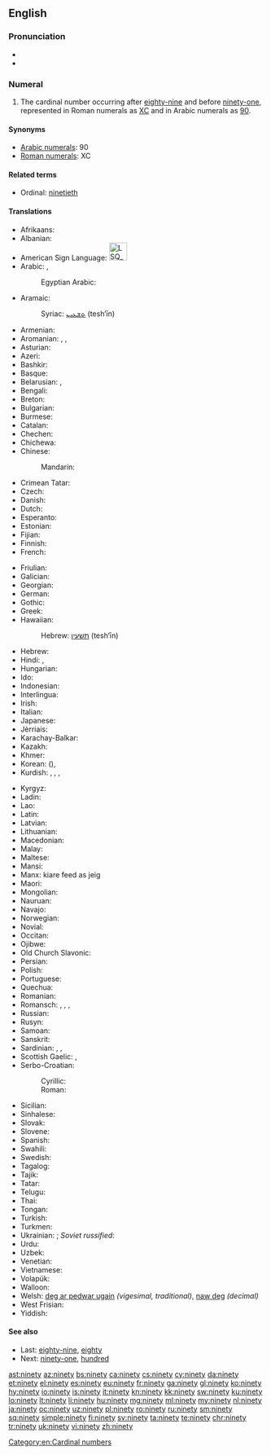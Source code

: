 ==English==

===Pronunciation===
* {{IPA|/ˈnaɪn.ti/|/ˈnaɪn.di/|lang=en}}
* {{audio|en-us-ninety.ogg|Audio (US)|lang=en}}

===Numeral===
{{head|en|numeral}}

# The cardinal number occurring after [[eighty-nine]] and before [[ninety-one]], represented in Roman numerals as [[XC]] and in Arabic numerals as [[90]].

====Synonyms====
* [[w:Arabic numerals|Arabic numerals]]: 90
* [[w:Roman numerals|Roman numerals]]: XC

====Related terms====
* Ordinal: [[ninetieth]]

====Translations====
{{trans-top|90}}
* Afrikaans: {{t|af|negentig}}
* Albanian: {{t|sq|nëntëdhjetë}}
* American Sign Language: [[Image:LSQ 90.jpg|35px]]
* Arabic: {{t|ar|تِسْعِينَ|tr=tisʿīn|sc=Arab}}, {{qualifier|only nominative, formal}} {{t|ar|تِسْعُونَ|tr=tisʿūn|sc=Arab}}
*: Egyptian Arabic: {{t|arz|تسعين||tr=tisʿīn|sc=Arab}}
* Aramaic:
*: Syriac: [[ܬܫܥܝܢ]] (tesh‘īn) {{g|c}}
* Armenian: {{t+|hy|իննսուն|tr=innsun}}
* Aromanian: {{t|rup|noauãdzãts}}, {{t|rup|noauãdzãtsi}}, {{t|rup|noauãdzãtsã}}
* Asturian: {{t+|ast|noventa}}
* Azeri: {{t+|az|doxsan}}
* Bashkir: {{t|ba|туҡһан|sc=Cyrl}}
* Basque: {{t+|eu|laurogeita hamar}}
* Belarusian: {{t|be|дзевяноста|tr=dzevjanósta|sc=Cyrl}}, {{t|be|дзе́вяцьдзесят|sc=Cyrl}}
* Bengali: {{t|bn|নব্বই|tr=nôbbôi|sc=Beng}}
* Breton: {{t|br|dek ha pevar-ugent}}
* Bulgarian: {{t|bg|деветдесет|tr=devetdeset|sc=Cyrl}}
* Burmese: {{t|my|ကိုးဆယ်|tr=ko:zè|sc=Mymr}}
* Catalan: {{t+|ca|noranta}}
* Chechen: {{t|ce|дезткъе итт|tr=deztghe itt}}
* Chichewa: {{t|ny|makumi asanu ndianayi}}
* Chinese:
*: Mandarin: {{t+|cmn|九十|tr=jiǔshí|sc=Hani}}
* Crimean Tatar: {{t|crh|doqsan}}
* Czech: {{t+|cs|devadesát}}
* Danish: {{t+|da|halvfems}}
* Dutch: {{t+|nl|negentig|f}}
* Esperanto: {{t|eo|naŭdek}}
* Estonian: {{t+|et|üheksakümmend}}
* Fijian: {{t|fj|ciwa saga vulu}}
* Finnish: {{t+|fi|yhdeksänkymmentä}}
* French:
*: {{qualifier|France|Quebec}} {{t+|fr|quatre-vingt-dix}}
*: {{qualifier|Belgium|Luxembourg|Switzerland}} {{t+|fr|nonante}}
* Friulian: {{t|fur|nonante}}
* Galician: {{t+|gl|noventa}}
* Georgian: {{t|ka|ოთხმოცდაათი|tr=ot’xmotsdaat’i|sc=Geor}}
* German: {{t+|de|neunzig|f}}
* Gothic: {{t|got|𐌽𐌹𐌿𐌽𐍄𐌰𐌹𐌷𐌿𐌽|tr=niuntaihun|sc=Goth}}
* Greek: {{t+|el|ενενήντα|tr=enenínda|sc=Grek}}
* Hawaiian: {{t|haw|kanaiwa}}
*: Hebrew: [[תשעין]] (tesh‘īn) {{g|c}}
* Hebrew: {{t|he|תִּשְׁעִים|m|f|tr=tish'ím}}
* Hindi: {{t+|hi|नब्बे|tr=nabbe}}, {{t|hi|नव्वे|tr=navve}}
* Hungarian: {{t+|hu|kilencven}}
* Ido: {{t+|io|nonadek}}
* Indonesian: {{t|id|sembilan puluh}}
* Interlingua: {{t|ia|novanta}}
* Irish: {{t+|ga|nócha}}
* Italian: {{t+|it|novanta}}
* Japanese: {{t+|ja|九十|tr=きゅうじゅう, kyūjū, くじゅう, kujū|sc=Jpan}}
* Jèrriais: {{t|roa-jer|nénante}}
* Karachay-Balkar: {{t|krc|токъсан|tr=toqsan|sc=Cyrl}}
* Kazakh: {{t+|kk|тоқсан|tr=toqsan|sc=Cyrl}}
* Khmer: {{t+|km|កៅសិប|tr=kaw səp|sc=Khmr}}
* Korean: {{t+|ko|구십|sc=Kore}} ({{t+|ko|九十|sc=Kore}}), {{t+|ko|아흔|sc=Kore}}
* Kurdish: {{t+|ku|not}}, {{t+|ku|nod}}, {{t+|ku|nehwed}}, {{t|ku|نه‌وه‌ت}}
{{trans-mid}}
* Kyrgyz: {{t|ky|токсон|tr=tokson|sc=Cyrl}}
* Ladin: {{t|lld|nonanta}}
* Lao: {{t|lo|ເກົ້າສິບ|tr=kâu síp|sc=Laoo}}
* Latin: {{t|la|nonaginta}}
* Latvian: {{t+|lv|deviņdesmit}}
* Lithuanian: {{t+|lt|devyniasdešimt}}
* Macedonian: {{t|mk|деведесет|tr=devédeset}}
* Malay: {{t|ms|sembilan puluh}}
* Maltese: {{t|mt|disgħin}}
* Mansi: {{t|mns|онтэлсат|tr=ontəlsat}}
* Manx: kiare feed as jeig
* Maori: {{t+|mi|iwa tekau}}
* Mongolian: {{t|mn|ер|tr=yer|sc=Cyrl}}
* Nauruan: {{t|na|aduma}}
* Navajo: {{t|nv|náhástʼédiin}}
* Norwegian: {{t+|no|nitti}}
* Novial: {{t|nov|ninanti}}
* Occitan: {{t+|oc|nonanta}}
* Ojibwe: {{t|oj|zhaangasimidana}}
* Old Church Slavonic: {{t|cu|дєвѧть дєсѧтъ|sc=Cyrs}}
* Persian: {{t+|fa|نَوَد|tr=navad}}
* Polish: {{t+|pl|dziewięćdziesiąt}}
* Portuguese: {{t+|pt|noventa}}
* Quechua: {{t|qu|isqun chunka}}
* Romanian: {{t+|ro|nouăzeci}}
* Romansch: {{t|rm|novanta}}, {{t|rm|navonta}}, {{t|rm|novànta}}, {{t|rm|nonaunta}}
* Russian: {{t+|ru|девяносто|tr=devjanósto}}
* Rusyn: {{t|rue|девятьдеся́ть|sc=Cyrl}}
* Samoan: {{t|sm|ivagafulu}}
* Sanskrit: {{t|sa|नवति|tr=navatí}}
* Sardinian: {{t|sc|nobanta}}, {{t|sc|nonanta}}, {{t|sc|noranta}}
* Scottish Gaelic: {{qualifier|old system}} {{t|gd|ceithir}} {{t|gd|fichead}} {{t|gd|'s}} {{t|gd|a}} {{t|gd|deich}}, {{qualifier|new system}} {{t|gd|naochad}}
* Serbo-Croatian:
*: Cyrillic: {{t|sh|деведесет}}
*: Roman: {{t|sh|деведесет}}
* Sicilian: {{t+|scn|novanta}}
* Sinhalese: {{t|si|අනූව|tr=anoova|sc=Sinh}}
* Slovak: {{t|sk|devätdesiat}}
* Slovene: {{t+|sl|devetdeset}}
* Spanish: {{t+|es|noventa}}
* Swahili: {{t+|sw|tisini}}
* Swedish: {{t+|sv|nittio}}
* Tagalog: {{t|tl|siyamnapu}}
* Tajik: {{t|tg|навад|tr=navad|sc=Cyrl}}
* Tatar: {{t+|tt|туксан|tr=tuksan|sc=Cyrl}}
* Telugu: {{t|te|తొంభై|tr=tombhay}}
* Thai: {{t|th|เก้าสิบ|tr=gâo sìp|sc=Thai}}
* Tongan: {{t|to|hivangofulu}}
* Turkish: {{t+|tr|doksan}}
* Turkmen: {{t+|tk|togsan}}
* Ukrainian: {{t+|uk|дев'ятдесят|tr=devʹjatdesiát|sc=Cyrl}}; ''Soviet russified:'' {{t+|uk|дев’яно́сто|sc=Cyrl}}
* Urdu: {{t|ur|نوے|tr=navve}}
* Uzbek: {{t|uz|to`qson}}
* Venetian: {{t|vec|nonanta}}
* Vietnamese: {{t|vi|chín mươi}}
* Volapük: {{t+|vo|züldeg}}
* Walloon: {{t|wa|nonante}}
* Welsh: [[deg ar pedwar ugain]] ''(vigesimal, traditional)'', [[naw deg]] ''(decimal)''
* West Frisian: {{t|fy|njoggentich}}
* Yiddish: {{t|yi|נײַנציק|tr=nanyntsik|sc=Hebr}}
{{trans-bottom}}

====See also====
* Last: [[eighty-nine]], [[eighty]]
* Next: [[ninety-one]], [[hundred]]

[[Category:en:Cardinal numbers]]

[[ast:ninety]]
[[az:ninety]]
[[bs:ninety]]
[[ca:ninety]]
[[cs:ninety]]
[[cy:ninety]]
[[da:ninety]]
[[et:ninety]]
[[el:ninety]]
[[es:ninety]]
[[eu:ninety]]
[[fr:ninety]]
[[ga:ninety]]
[[gl:ninety]]
[[ko:ninety]]
[[hy:ninety]]
[[io:ninety]]
[[is:ninety]]
[[it:ninety]]
[[kn:ninety]]
[[kk:ninety]]
[[sw:ninety]]
[[ku:ninety]]
[[lo:ninety]]
[[lt:ninety]]
[[li:ninety]]
[[hu:ninety]]
[[mg:ninety]]
[[ml:ninety]]
[[my:ninety]]
[[nl:ninety]]
[[ja:ninety]]
[[oc:ninety]]
[[uz:ninety]]
[[pl:ninety]]
[[ro:ninety]]
[[ru:ninety]]
[[sm:ninety]]
[[sq:ninety]]
[[simple:ninety]]
[[fi:ninety]]
[[sv:ninety]]
[[ta:ninety]]
[[te:ninety]]
[[chr:ninety]]
[[tr:ninety]]
[[uk:ninety]]
[[vi:ninety]]
[[zh:ninety]]